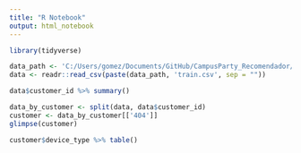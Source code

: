 ```yaml
---
title: "R Notebook"
output: html_notebook
---
```


```r
library(tidyverse)

data_path <- 'C:/Users/gomez/Documents/GitHub/CampusParty_Recomendador/data/'
data <- readr::read_csv(paste(data_path, 'train.csv', sep = ""))
```

```r
data$customer_id %>% summary()
```

```r
data_by_customer <- split(data, data$customer_id)
customer <- data_by_customer[['404']]
glimpse(customer)
```
```r
customer$device_type %>% table()
```

